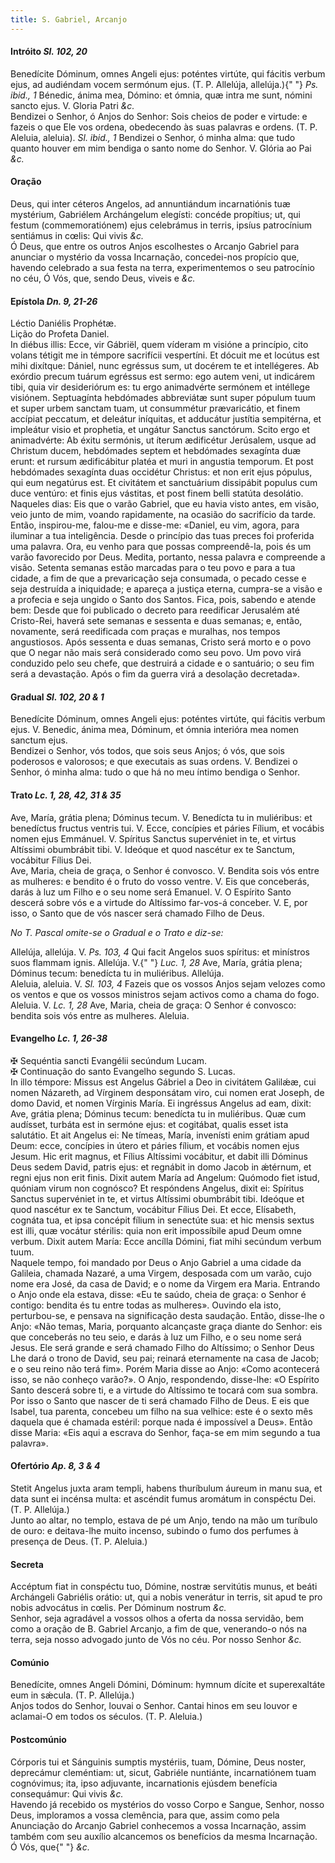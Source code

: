 ```yaml
---
title: S. Gabriel, Arcanjo
---
```


<h4 class="text-center">
  Intróito <em>Sl. 102, 20</em>
</h4>
<div class="container-fluid">
  <div class="row">
    <div class="col-6 dropcaps text-justify">
      Benedícite Dóminum, omnes Angeli ejus: poténtes virtúte, qui fácitis
      verbum ejus, ad audiéndam vocem sermónum ejus. (T. P. Allelúja, allelúja.){" "}
      <em>Ps. ibid., 1</em> Bénedic, ánima mea, Dómino: et ómnia, quæ intra me
      sunt, nómini sancto ejus. V. Gloria Patri <em>&c.</em>
    </div>
    <div class="col-6 dropcaps text-justify">
      Bendizei o Senhor, ó Anjos do Senhor: Sois cheios de poder e virtude: e
      fazeis o que Ele vos ordena, obedecendo às suas palavras e ordens. (T. P.
      Aleluia, aleluia). <em>Sl. ibid., 1</em> Bendizei o Senhor, ó minha alma:
      que tudo quanto houver em mim bendiga o santo nome do Senhor. V. Glória ao
      Pai <em>&c.</em>
    </div>
  </div>
</div>

<h4 class="text-center">Oração</h4>
<div class="container-fluid">
  <div class="row">
    <div class="col-6 dropcaps text-justify">
      Deus, qui inter céteros Angelos, ad annuntiándum incarnatiónis tuæ
      mystérium, Gabriélem Archángelum elegísti: concéde propítius; ut, qui
      festum (commemoratiónem) ejus celebrámus in terris, ipsíus patrocínium
      sentiámus in cœlis: Qui vivis <em>&c.</em>
    </div>
    <div class="col-6 dropcaps text-justify">
      Ó Deus, que entre os outros Anjos escolhestes o Arcanjo Gabriel para
      anunciar o mystério da vossa Incarnação, concedei-nos propício que,
      havendo celebrado a sua festa na terra, experimentemos o seu patrocínio no
      céu, Ó Vós, que, sendo Deus, viveis e <em>&c.</em>
    </div>
  </div>
</div>

<h4 class="text-center">
  Epístola <em>Dn. 9, 21-26</em>
</h4>
<div class="container-fluid">
  <div class="row">
    <div class="col-6 text-justify">Léctio Daniélis Prophétæ.</div>
    <div class="col-6 text-justify">Lição do Profeta Daniel.</div>
    <div class="col-6 dropcaps text-justify">
      In diébus illis: Ecce, vir Gábriël, quem víderam m visióne a princípio,
      cito volans tétigit me in témpore sacrifícii vespertíni. Et dócuit me et
      locútus est mihi dixítque: Dániel, nunc egréssus sum, ut docérem te et
      intellégeres. Ab exórdio precum tuárum egréssus est sermo: ego autem veni,
      ut indicárem tibi, quia vir desideriórum es: tu ergo animadvérte sermónem
      et intéllege visiónem. Septuagínta hebdómades abbreviátæ sunt super
      pópulum tuum et super urbem sanctam tuam, ut consummétur prævaricátio, et
      finem accípiat peccatum, et deleátur iníquitas, et adducátur justítia
      sempitérna, et impleátur visio et prophetia, et ungátur Sanctus sanctórum.
      Scito ergo et animadvérte: Ab éxitu sermónis, ut íterum ædificétur
      Jerúsalem, usque ad Christum ducem, hebdómades septem et hebdómades
      sexagínta duæ erunt: et rursum ædificábitur platéa et muri in angustia
      temporum. Et post hebdómades sexagínta duas occidétur Christus: et non
      erit ejus pópulus, qui eum negatúrus est. Et civitátem et sanctuárium
      dissipábit populus cum duce ventúro: et finis ejus vástitas, et post finem
      belli statúta desolátio.
    </div>
    <div class="col-6 dropcaps text-justify">
      Naqueles dias: Eis que o varão Gabriel, que eu havia visto antes, em
      visão, veio junto de mim, voando rapidamente, na ocasião do sacrifício da
      tarde. Então, inspirou-me, falou-me e disse-me: «Daniel, eu vim, agora,
      para iluminar a tua inteligência. Desde o princípio das tuas preces foi
      proferida uma palavra. Ora, eu venho para que possas compreendê-la, pois
      és um varão favorecido por Deus. Medita, portanto, nessa palavra e
      compreende a visão. Setenta semanas estão marcadas para o teu povo e para
      a tua cidade, a fim de que a prevaricação seja consumada, o pecado cesse e
      seja destruída a iniquidade; e apareça a justiça eterna, cumpra-se a visão
      e a profecia e seja ungido o Santo dos Santos. Fica, pois, sabendo e
      atende bem: Desde que foi publicado o decreto para reedificar Jerusalém
      até Cristo-Rei, haverá sete semanas e sessenta e duas semanas; e, então,
      novamente, será reedificada com praças e muralhas, nos tempos angustiosos.
      Após sessenta e duas semanas, Cristo será morto e o povo que O negar não
      mais será considerado como seu povo. Um povo virá conduzido pelo seu
      chefe, que destruirá a cidade e o santuário; o seu fim será a devastação.
      Após o fim da guerra virá a desolação decretada».
    </div>
  </div>
</div>

<h4 class="text-center">
  Gradual <em>Sl. 102, 20 & 1</em>
</h4>
<div class="container-fluid">
  <div class="row">
    <div class="col-6 dropcaps text-justify">
      Benedícite Dóminum, omnes Angeli ejus: poténtes virtúte, qui fácitis
      verbum ejus. V. Benedic, ánima mea, Dóminum, et ómnia interióra mea nomen
      sanctum ejus.
    </div>
    <div class="col-6 dropcaps text-justify">
      Bendizei o Senhor, vós todos, que sois seus Anjos; ó vós, que sois
      poderosos e valorosos; e que executais as suas ordens. V. Bendizei o
      Senhor, ó minha alma: tudo o que há no meu íntimo bendiga o Senhor.
    </div>
  </div>
</div>

<h4 class="text-center">
  Trato <em>Lc. 1, 28, 42, 31 & 35</em>
</h4>
<div class="container-fluid">
  <div class="row">
    <div class="col-6 dropcaps text-justify">
      Ave, María, grátia plena; Dóminus tecum. V. Benedícta tu in muliéribus: et
      benedíctus fructus ventris tui. V. Ecce, concípies et páries Fílium, et
      vocábis nomen ejus Emmánuel. V. Spíritus Sanctus supervéniet in te, et
      virtus Altíssimi obumbrábit tibi. V. Ideóque et quod nascétur ex te
      Sanctum, vocábitur Fílius Dei.
    </div>
    <div class="col-6 dropcaps text-justify">
      Ave, Maria, cheia de graça, o Senhor é convosco. V. Bendita sois vós entre
      as mulheres: e bendito é o fruto do vosso ventre. V. Eis que conceberás,
      darás à luz um Filho e o seu nome será Emanuel. V. O Espírito Santo
      descerá sobre vós e a virtude do Altíssimo far-vos-á conceber. V. E, por
      isso, o Santo que de vós nascer será chamado Filho de Deus.
    </div>
  </div>
</div>

<em>No T. Pascal omite-se o Gradual e o Trato e diz-se:</em>

<div class="container-fluid">
  <div class="row">
    <div class="col-6 text-justify">
      Allelúja, allelúja. V. <em>Ps. 103, 4</em> Qui facit Angelos suos
      spíritus: et minístros suos flammam ignis. Allelúja. V.{" "}
      <em>Luc. 1, 28</em> Ave, María, grátia plena; Dóminus tecum: benedícta tu
      in muliéribus. Allelúja.
    </div>
    <div class="col-6 text-justify">
      Aleluia, aleluia. V. <em>Sl. 103, 4</em> Fazeis que os vossos Anjos sejam
      velozes como os ventos e que os vossos ministros sejam activos como a
      chama do fogo. Aleluia. V. <em>Lc. 1, 28</em> Ave, Maria, cheia de graça:
      O Senhor é convosco: bendita sois vós entre as mulheres. Aleluia.
    </div>
  </div>
</div>

<h4 class="text-center">
  Evangelho <em>Lc. 1, 26-38</em>
</h4>
<div class="container-fluid">
  <div class="row">
    <div class="col-6 text-justify">
      <span class="text-danger">&#10016;</span> Sequéntia sancti Evangélii
      secúndum Lucam.
    </div>
    <div class="col-6 text-justify">
      <span class="text-danger">&#10016;</span> Continuação do santo Evangelho
      segundo S. Lucas.
    </div>
    <div class="col-6 dropcaps text-justify">
      In illo témpore: Missus est Angelus Gábriel a Deo in civitátem Galilǽæ,
      cui nomen Názareth, ad Vírginem desponsátam viro, cui nomen erat Joseph,
      de domo David, et nomen Vírginis María. Ei ingréssus Angelus ad eam,
      dixit: Ave, grátia plena; Dóminus tecum: benedícta tu in muliéribus. Quæ
      cum audísset, turbáta est in sermóne ejus: et cogitábat, qualis esset ista
      salutátio. Et ait Angelus ei: Ne tímeas, María, invenísti enim grátiam
      apud Deum: ecce, concípies in útero et páries fílium, et vocábis nomen
      ejus Jesum. Hic erit magnus, et Fílius Altíssimi vocábitur, et dabit illi
      Dóminus Deus sedem David, patris ejus: et regnábit in domo Jacob in
      ǽtérnum, et regni ejus non erit finis. Dixit autem María ad Angelum:
      Quómodo fiet istud, quóniam virum non cognósco? Et respóndens Angelus,
      dixit ei: Spíritus Sanctus supervéniet in te, et virtus Altíssimi
      obumbrábit tibi. Ideóque et quod nascétur ex te Sanctum, vocábitur Fílius
      Dei. Et ecce, Elísabeth, cognáta tua, et ipsa concépit fílium in senectúte
      sua: et hic mensis sextus est illi, quæ vocátur stérilis: quia non erit
      impossíbile apud Deum omne verbum. Dixit autem María: Ecce ancílla Dómini,
      fiat mihi secúndum verbum tuum.
    </div>
    <div class="col-6 dropcaps text-justify">
      Naquele tempo, foi mandado por Deus o Anjo Gabriel a uma cidade da
      Galileia, chamada Nazaré, a uma Virgem, desposada com um varão, cujo nome
      era José, da casa de David; e o nome da Virgem era Maria. Entrando o Anjo
      onde ela estava, disse: «Eu te saúdo, cheia de graça: o Senhor é contigo:
      bendita és tu entre todas as mulheres». Ouvindo ela isto, perturbou-se, e
      pensava na significação desta saudação. Então, disse-lhe o Anjo: «Não
      temas, Maria, porquanto alcançaste graça diante do Senhor: eis que
      conceberás no teu seio, e darás à luz um Filho, e o seu nome será Jesus.
      Ele será grande e será chamado Filho do Altíssimo; o Senhor Deus Lhe dará
      o trono de David, seu pai; reinará eternamente na casa de Jacob; e o seu
      reino não terá fim». Porém Maria disse ao Anjo: «Como acontecerá isso, se
      não conheço varão?». O Anjo, respondendo, disse-lhe: «O Espírito Santo
      descerá sobre ti, e a virtude do Altíssimo te tocará com sua sombra. Por
      isso o Santo que nascer de ti será chamado Filho de Deus. E eis que
      Isabel, tua parenta, concebeu um filho na sua velhice: este é o sexto mês
      daquela que é chamada estéril: porque nada é impossível a Deus». Então
      disse Maria: «Eis aqui a escrava do Senhor, faça-se em mim segundo a tua
      palavra».
    </div>
  </div>
</div>

<h4 class="text-center">
  Ofertório <em>Ap. 8, 3 & 4</em>
</h4>
<div class="container-fluid">
  <div class="row">
    <div class="col-6 dropcaps text-justify">
      Stetit Angelus juxta aram templi, habens thuríbulum áureum in manu sua, et
      data sunt ei incénsa multa: et ascéndit fumus aromátum in conspéctu Dei.
      (T. P. Allelúja.)
    </div>
    <div class="col-6 dropcaps text-justify">
      Junto ao altar, no templo, estava de pé um Anjo, tendo na mão um turíbulo
      de ouro: e deitava-lhe muito incenso, subindo o fumo dos perfumes à
      presença de Deus. (T. P. Aleluia.)
    </div>
  </div>
</div>

<h4 class="text-center">Secreta</h4>
<div class="container-fluid">
  <div class="row">
    <div class="col-6 dropcaps text-justify">
      Accéptum fiat in conspéctu tuo, Dómine, nostræ servitútis munus, et beáti
      Archángeli Gabriélis orátio: ut, qui a nobis venerátur in terris, sit apud
      te pro nobis advocátus in cœlis. Per Dóminum nostrum <em>&c.</em>
    </div>
    <div class="col-6 dropcaps text-justify">
      Senhor, seja agradável a vossos olhos a oferta da nossa servidão, bem como
      a oração de B. Gabriel Arcanjo, a fim de que, venerando-o nós na terra,
      seja nosso advogado junto de Vós no céu. Por nosso Senhor <em>&c.</em>
    </div>
  </div>
</div>

<h4 class="text-center">Comúnio</h4>
<div class="container-fluid">
  <div class="row">
    <div class="col-6 dropcaps text-justify">
      Benedícite, omnes Angeli Dómini, Dóminum: hymnum dícite et superexaltáte
      eum in sǽcula. (T. P. Allelúja.)
    </div>
    <div class="col-6 dropcaps text-justify">
      Anjos todos do Senhor, louvai o Senhor. Cantai hinos em seu louvor e
      aclamai-O em todos os séculos. (T. P. Aleluia.)
    </div>
  </div>
</div>

<h4 class="text-center">Postcomúnio</h4>
<div class="container-fluid">
  <div class="row">
    <div class="col-6 dropcaps text-justify">
      Córporis tui et Sánguinis sumptis mystériis, tuam, Dómine, Deus noster,
      deprecámur cleméntiam: ut, sicut, Gabriéle nuntiánte, incarnatiónem tuam
      cognóvimus; ita, ipso adjuvante, incarnationis ejúsdem benefícia
      consequámur: Qui vivis <em>&c.</em>
    </div>
    <div class="col-6 dropcaps text-justify">
      Havendo já recebido os mystérios do vosso Corpo e Sangue, Senhor, nosso
      Deus, imploramos a vossa clemência, para que, assim como pela Anunciação
      do Arcanjo Gabriel conhecemos a vossa Incarnação, assim também com seu
      auxílio alcancemos os benefícios da mesma Incarnação. Ó Vós, que{" "}
      <em>&c.</em>
    </div>
  </div>
</div>
